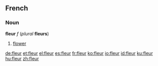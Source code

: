 ==French==
===Noun===
'''fleur''' ''f'' (''plural'' '''fleurs''')

# [[flower]]

[[de:fleur]]
[[et:fleur]]
[[el:fleur]]
[[es:fleur]]
[[fr:fleur]]
[[ko:fleur]]
[[io:fleur]]
[[id:fleur]]
[[ku:fleur]]
[[hu:fleur]]
[[zh:fleur]]